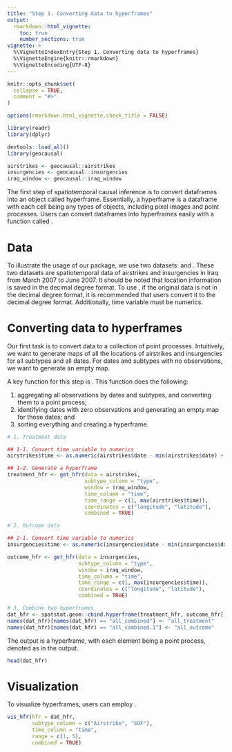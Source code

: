 ```yaml
---
title: "Step 1. Converting data to hyperframes"
output: 
  rmarkdown::html_vignette:
    toc: true
    number_sections: true
vignette: >
  %\VignetteIndexEntry{Step 1. Converting data to hyperframes}
  %\VignetteEngine{knitr::rmarkdown}
  %\VignetteEncoding{UTF-8}
---
```


<style type = "text/css">
h1.title {
  font-size: 30px;
}
h1 { /* Header 1 */
  font-size: 26px;
}
h2 { /* Header 2 */
    font-size: 18px;
}
h3 { /* Header 3 */
  font-size: 16px;
}
div#TOC li {
    list-style:none;
    background-image:none;
    background-repeat:none;
    background-position:0; 
}
</style>

```r
knitr::opts_chunk$set(
  collapse = TRUE,
  comment = "#>"
)

options(rmarkdown.html_vignette.check_title = FALSE)

library(readr)
library(dplyr)
```

```r
devtools::load_all()
library(geocausal)

airstrikes <- geocausal::airstrikes
insurgencies <- geocausal::insurgencies
iraq_window <- geocausal::iraq_window
```

The first step of spatiotemporal causal inference is to convert dataframes into an object called hyperframe. Essentially, a hyperframe is a dataframe with each cell being any types of objects, including pixel images and point processes. Users can convert dataframes into hyperframes easily with a function called \code{get_hfr}.

# Data

To illustrate the usage of our package, we use two datasets: \code{airstrikes} and \code{insurgencies}. These two datasets are spatiotemporal data of airstrikes and insurgencies in Iraq from March 2007 to June 2007. It should be noted that location information is saved in the decimal degree format. To use \package{geocausal}, if the original data is not in the decimal degree format, it is recommended that users convert it to the decimal degree format. Additionally, time variable must be numerics.

# Converting data to hyperframes

Our first task is to convert data to a collection of point processes. Intuitively, we want to generate maps of all the locations of airstrikes and insurgencies for all subtypes and all dates. For dates and subtypes with no observations, we want to generate an empty map.

A key function for this step is \code{get_hfr}. This function does the following:

1. aggregating all observations by dates and subtypes, and converting them to a point process;
2. identifying dates with zero observations and generating an empty map for those dates; and
3. sorting everything and creating a hyperframe.

```r
# 1. Treatment data

## 1-1. Convert time variable to numerics
airstrikes$time <- as.numeric(airstrikes$date - min(airstrikes$date) + 1)

## 1-2. Generate a hyperframe
treatment_hfr <- get_hfr(data = airstrikes,
                         subtype_column = "type",
                         window = iraq_window,
                         time_column = "time",
                         time_range = c(1, max(airstrikes$time)),
                         coordinates = c("longitude", "latitude"),
                         combined = TRUE)

# 2. Outcome data

## 2-1. Convert time variable to numerics
insurgencies$time <- as.numeric(insurgencies$date - min(insurgencies$date) + 1)

outcome_hfr <- get_hfr(data = insurgencies,
                       subtype_column = "type",
                       window = iraq_window,
                       time_column = "time",
                       time_range = c(1, max(insurgencies$time)),
                       coordinates = c("longitude", "latitude"),
                       combined = TRUE)

# 3. Combine two hyperframes
dat_hfr <- spatstat.geom::cbind.hyperframe(treatment_hfr, outcome_hfr[, -1])
names(dat_hfr)[names(dat_hfr) == "all_combined"] <- "all_treatment"
names(dat_hfr)[names(dat_hfr) == "all_combined.1"] <- "all_outcome"
```

The output is a hyperframe, with each element being a point process, denoted as \code{(ppp)} in the output. 

```r
head(dat_hfr)
```

# Visualization

To visualize hyperframes, users can employ \code{vis_hfr}.

```r
vis_hfr(hfr = dat_hfr,
        subtype_column = c("Airstrike", "SOF"),
        time_column = "time",
        range = c(1, 5),
        combined = TRUE) 
```
